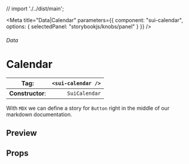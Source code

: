 
// import './../dist/main';

<Meta
	title="Data|Calendar"
	parameters={{
		component: "sui-calendar",
		options: { selectedPanel: "storybookjs/knobs/panel" }
	}}
/>

###### Data

# Calendar

| **Tag**:         | `<sui-calendar />` |
| ---------------- | -----------------: |
| **Constructor**: |      `SuiCalendar` |

With `MDX` we can define a story for `Button` right in the middle of our
markdown documentation.

## Preview

## Props

